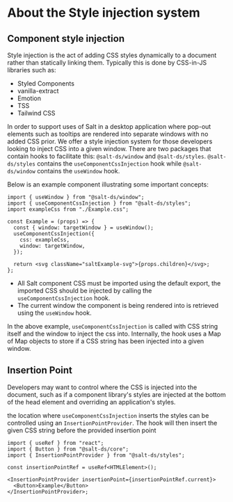 
<Meta title="Styles/About the Style injection system" />

# About the Style injection system

## Component style injection

Style injection is the act of adding CSS styles dynamically to a document rather than statically linking them.
Typically this is done by CSS-in-JS libraries such as:

- Styled Components
- vanilla-extract
- Emotion
- TSS
- Tailwind CSS

In order to support uses of Salt in a desktop application where pop-out elements such as tooltips are rendered into separate windows with no added CSS prior.
We offer a style injection system for those developers looking to inject CSS into a given window.
There are two packages that contain hooks to facilitate this: `@salt-ds/window` and `@salt-ds/styles`.
`@salt-ds/styles` contains the `useComponentCssInjection` hook while `@salt-ds/window` contains the `useWindow` hook.

Below is an example component illustrating some important concepts:

```tsx
import { useWindow } from "@salt-ds/window";
import { useComponentCssInjection } from "@salt-ds/styles";
import exampleCss from "./Example.css";

const Example = (props) => {
  const { window: targetWindow } = useWindow();
  useComponentCssInjection({
    css: exampleCss,
    window: targetWindow,
  });

  return <svg className="saltExample-svg">{props.children}</svg>;
};
```

- All Salt component CSS must be imported using the default export, the imported CSS should be injected by calling the `useComponentCssInjection` hook.
- The current window the component is being rendered into is retrieved using the `useWindow` hook.

In the above example, `useComponentCssInjection` is called with CSS string itself and the window to inject the css into.
Internally, the hook uses a Map of Map objects to store if a CSS string has been injected into a given window.

## Insertion Point

Developers may want to control where the CSS is injected into the document, such as if a component library's styles are injected at the bottom of the head element
and overriding an application's styles.

the location where `useComponentCssInjection` inserts the styles can be controlled using an `InsertionPointProvider`. The hook will then insert the given CSS string before the provided insertion point

```tsx
import { useRef } from "react";
import { Button } from "@salt-ds/core";
import { InsertionPointProvider } from "@salt-ds/styles";

const insertionPointRef = useRef<HTMLElement>();

<InsertionPointProvider insertionPoint={insertionPointRef.current}>
  <Button>Example</Button>
</InsertionPointProvider>;
```
